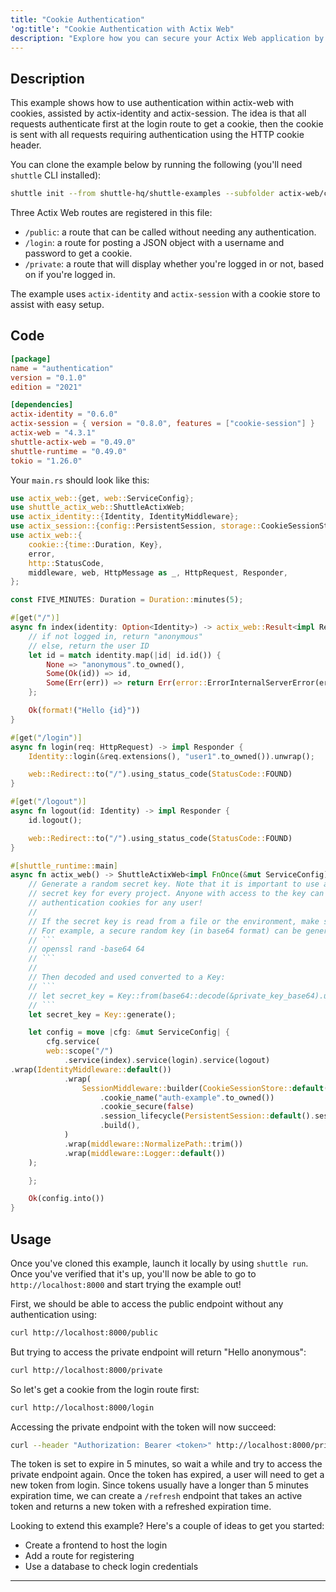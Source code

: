 ```yaml
---
title: "Cookie Authentication"
'og:title': "Cookie Authentication with Actix Web"
description: "Explore how you can secure your Actix Web application by using cookies."
---
```


## Description

This example shows how to use authentication within actix-web with cookies, assisted by actix-identity and actix-session.
The idea is that all requests authenticate first at the login route to get a cookie, then the cookie is sent with all requests requiring authentication using the HTTP cookie header.

You can clone the example below by running the following (you'll need `shuttle` CLI installed):
```bash
shuttle init --from shuttle-hq/shuttle-examples --subfolder actix-web/cookie-authentication
```

Three Actix Web routes are registered in this file:
- `/public`: a route that can be called without needing any authentication.
- `/login`: a route for posting a JSON object with a username and password to get a cookie.
- `/private`: a route that will display whether you're logged in or not, based on if you're logged in.

The example uses `actix-identity` and `actix-session` with a cookie store to assist with easy setup.

## Code

```toml Cargo.toml
[package]
name = "authentication"
version = "0.1.0"
edition = "2021"

[dependencies]
actix-identity = "0.6.0"
actix-session = { version = "0.8.0", features = ["cookie-session"] }
actix-web = "4.3.1"
shuttle-actix-web = "0.49.0"
shuttle-runtime = "0.49.0"
tokio = "1.26.0"
```
Your `main.rs` should look like this:

```Rust main.rs
use actix_web::{get, web::ServiceConfig};
use shuttle_actix_web::ShuttleActixWeb;
use actix_identity::{Identity, IdentityMiddleware};
use actix_session::{config::PersistentSession, storage::CookieSessionStore, SessionMiddleware};
use actix_web::{
    cookie::{time::Duration, Key},
    error,
    http::StatusCode,
    middleware, web, HttpMessage as _, HttpRequest, Responder,
};

const FIVE_MINUTES: Duration = Duration::minutes(5);

#[get("/")]
async fn index(identity: Option<Identity>) -> actix_web::Result<impl Responder> {
	// if not logged in, return "anonymous"
	// else, return the user ID
    let id = match identity.map(|id| id.id()) {
        None => "anonymous".to_owned(),
        Some(Ok(id)) => id,
        Some(Err(err)) => return Err(error::ErrorInternalServerError(err)),
    };

    Ok(format!("Hello {id}"))
}

#[get("/login")]
async fn login(req: HttpRequest) -> impl Responder {
    Identity::login(&req.extensions(), "user1".to_owned()).unwrap();

    web::Redirect::to("/").using_status_code(StatusCode::FOUND)
}

#[get("/logout")]
async fn logout(id: Identity) -> impl Responder {
    id.logout();

    web::Redirect::to("/").using_status_code(StatusCode::FOUND)
}

#[shuttle_runtime::main]
async fn actix_web() -> ShuttleActixWeb<impl FnOnce(&mut ServiceConfig) + Send + Clone + 'static> {
    // Generate a random secret key. Note that it is important to use a unique
    // secret key for every project. Anyone with access to the key can generate
    // authentication cookies for any user!
    //
    // If the secret key is read from a file or the environment, make sure it is generated securely.
    // For example, a secure random key (in base64 format) can be generated with the OpenSSL CLI:
    // ```
    // openssl rand -base64 64
    // ```
    //
    // Then decoded and used converted to a Key:
    // ```
    // let secret_key = Key::from(base64::decode(&private_key_base64).unwrap());
    // ```
    let secret_key = Key::generate();

    let config = move |cfg: &mut ServiceConfig| {
        cfg.service(
		web::scope("/")
			.service(index).service(login).service(logout)
.wrap(IdentityMiddleware::default())
            .wrap(
                SessionMiddleware::builder(CookieSessionStore::default(), secret_key.clone())
                    .cookie_name("auth-example".to_owned())
                    .cookie_secure(false)
                    .session_lifecycle(PersistentSession::default().session_ttl(FIVE_MINUTES))
                    .build(),
            )
            .wrap(middleware::NormalizePath::trim())
            .wrap(middleware::Logger::default())
	);

    };

    Ok(config.into())
}
```

## Usage

Once you've cloned this example, launch it locally by using `shuttle run`. Once you've verified that it's up, you'll now be able to go to `http://localhost:8000` and start trying the example out!

First, we should be able to access the public endpoint without any authentication using:

```sh
curl http://localhost:8000/public
```

But trying to access the private endpoint will return "Hello anonymous":

```sh
curl http://localhost:8000/private
```

So let's get a cookie from the login route first:

```sh
curl http://localhost:8000/login
```

Accessing the private endpoint with the token will now succeed:

```sh
curl --header "Authorization: Bearer <token>" http://localhost:8000/private
```

The token is set to expire in 5 minutes, so wait a while and try to access the private endpoint again. Once the token has expired, a user will need to get a new token from login.
Since tokens usually have a longer than 5 minutes expiration time, we can create a `/refresh` endpoint that takes an active token and returns a new token with a refreshed expiration time.

Looking to extend this example? Here's a couple of ideas to get you started:
- Create a frontend to host the login
- Add a route for registering
- Use a database to check login credentials

---

<Snippet file="other-frameworks.mdx" />

<Snippet file="check-examples.mdx" />
